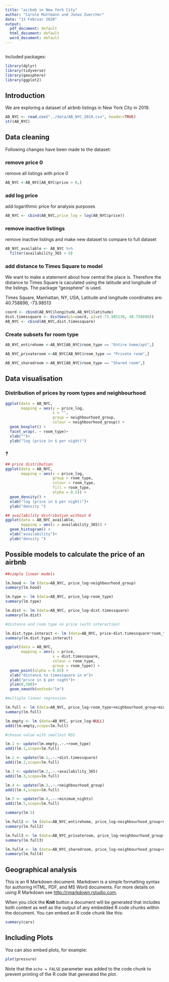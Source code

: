 ```yaml
---
title: "airbnb in New York City"
author: "Carole Mattmann und Jonas Zuercher"
date: "13 Februar 2020"
output:
  pdf_document: default
  html_document: default
  word_document: default
---
```


```r

```

Included packages: 

```r
library(dplyr)
library(tidyverse)
library(geosphere)
library(ggplot2)
```

## Introduction
We are exploring a dataset of airbnb listings in New York City in 2019.

```r
AB_NYC <- read.csv("../data/AB_NYC_2019.csv", header=TRUE)
str(AB_NYC)
```

## Data cleaning
Following changes have been made to the dataset:

### remove price 0

remove all listings with price 0

```r
AB_NYC <-AB_NYC[AB_NYC$price > 0,]
```

### add log price

add logarithmic price for analysis purposes 
```r
AB_NYC <- cbind(AB_NYC,price_log = log(AB_NYC$price))
```

### remove inactive listings

remove inactive listings and make new dataset to compare to full dataset

```r
AB_NYC_available <- AB_NYC %>% 
  filter(availability_365 > 0) 
```

### add distance to Times Square to model

We want to make a statement about how central the place is. Therefore the distance to Times Square is caculated using the latitude and longitude of the listings. The package "geosphere" is used.

Times Square, Manhattan, NY, USA, Latitude and longitude coordinates are: 40.758896, -73.98513

```r

coord <- cbind(AB_NYC$longitude,AB_NYC$latitude)
dist.timessquare <- distGeo(p1=coord, p2=c(-73.985130, 40.758896))
AB_NYC <- cbind(AB_NYC,dist.timessquare)
```

### Create subsets for room type

```r

AB_NYC_entirehome <-AB_NYC[AB_NYC$room_type == "Entire home/apt",]

AB_NYC_privateroom <-AB_NYC[AB_NYC$room_type == "Private room",]

AB_NYC_sharedroom <-AB_NYC[AB_NYC$room_type == "Shared room",]
```


## Data visualisation

### Distribution of prices by room types and neighbourhood

```r

ggplot(data = AB_NYC,
       mapping = aes(y = price_log,
                     x = "",
                     group = neighbourhood_group,
                     colour = neighbourhood_group)) +
  geom_boxplot() +
  facet_wrap(. ~ room_type)+
  xlab("")+
  ylab("log (price in $ per night)")


```

### ?
```r

## price distribution
ggplot(data = AB_NYC,
       mapping = aes(x = price_log,
                     group = room_type,
                     colour = room_type,
                     fill = room_type,
                     alpha = 0.5)) +
  geom_density() +
  xlab("log (price in $ per night)")+
  ylab("density ")

## availability distribution without 0
ggplot(data = AB_NYC_available,
       mapping = aes(x = availability_365)) +
  geom_histogram() +
  xlab("availability")+
  ylab("density ")
```

## Possible models to calculate the price of an airbnb

```r
##simple linear models

lm.hood <- lm (data=AB_NYC, price_log~neighbourhood_group)
summary(lm.hood)

lm.type <- lm (data=AB_NYC, price_log~room_type)
summary(lm.type)

lm.dist <- lm (data=AB_NYC, price_log~dist.timessquare)
summary(lm.dist)

#distance and room type on price (with interaction)

lm.dist.type.interact <- lm (data=AB_NYC, price~dist.timessquare*room_type)
summary(lm.dist.type.interact)

ggplot(data = AB_NYC,
       mapping = aes(y = price,
                     x = dist.timessquare,
                     colour = room_type,
                     group = room_type)) +
  geom_point(alpha = 0.03) +
  xlab("distance to timessquare in m")+
  ylab("price in $ per night")+
  ylim(0,300)+
  geom_smooth(method="lm")
```

```r
#multiple linear regression

lm.full <- lm (data=AB_NYC, price_log~room_type+neighbourhood_group+minimum_nights+number_of_reviews+calculated_host_listings_count+availability_365+dist.timessquare)
summary(lm.full)

lm.empty <- lm (data=AB_NYC, price_log~NULL)
add1(lm.empty,scope=lm.full)

#choose value with smallest RSS

lm.1 <- update(lm.empty,.~.+room_type) 
add1(lm.1,scope=lm.full)

lm.2 <- update(lm.1,.~.+dist.timessquare)
add1(lm.2,scope=lm.full)

lm.3 <- update(lm.2,.~.+availability_365)
add1(lm.3,scope=lm.full)

lm.4 <- update(lm.3,.~.+neighbourhood_group)
add1(lm.4,scope=lm.full)

lm.5 <- update(lm.4,.~.+minimum_nights)
add1(lm.5,scope=lm.full)

summary(lm.5)
```

```r
lm.full2 <- lm (data=AB_NYC_entirehome, price_log~neighbourhood_group+minimum_nights+number_of_reviews+calculated_host_listings_count+availability_365+dist.timessquare)
summary(lm.full2)

lm.full3 <- lm (data=AB_NYC_privateroom, price_log~neighbourhood_group+minimum_nights+number_of_reviews+calculated_host_listings_count+availability_365+dist.timessquare)
summary(lm.full3)

lm.full4 <- lm (data=AB_NYC_sharedroom, price_log~neighbourhood_group+minimum_nights+number_of_reviews+calculated_host_listings_count+availability_365+dist.timessquare)
summary(lm.full4)
```

## Geographical analysis







This is an R Markdown document. Markdown is a simple formatting syntax for authoring HTML, PDF, and MS Word documents. For more details on using R Markdown see <http://rmarkdown.rstudio.com>.

When you click the **Knit** button a document will be generated that includes both content as well as the output of any embedded R code chunks within the document. You can embed an R code chunk like this:

```r
summary(cars)
```

## Including Plots

You can also embed plots, for example:

```r
plot(pressure)
```

Note that the `echo = FALSE` parameter was added to the code chunk to prevent printing of the R code that generated the plot.





